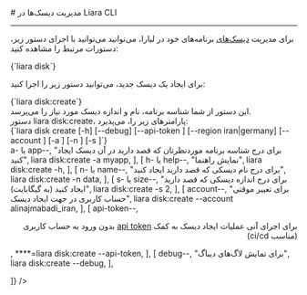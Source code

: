 
<Layout>
# مدیریت دیسک‌ها در Liara CLI
<hr className="mb-2" />

برای مدیریت <a href="/paas/disks/about" className="blue-link">دیسک‌های</a> برنامه‌های خود در لیارا، می‌توانید 
می‌توانید با اجرای دستور زیر، دستورات مرتبط را مشاهده کنید:

<div className="h-2" />
<div dir="ltr">
<Highlight className='bash'>
{`liara disk`}
</Highlight>
</div>
<div className="h-2" />
<Asciinema id="manage-disks-cli" />

برای ایجاد یک دیسک جدید، می‌توانید دستور زیر را اجرا کنید:

<div className="h-2" />
<div dir="ltr">
<Highlight className='bash'>
{`liara disk:create`}
</Highlight>
</div>
<div className="h-2" />
<Asciinema id="create-new-disk" />
این دستور از شما شناسه برنامه، نام و اندازه دیسک مورد نیاز را می‌پرسد.



<Section id="command-parameters" title="پارامترهای دستور" />
دستور <Important>liara disk:create</Important>، پارامترهای زیر را، می‌پذیرد:

<div className="h-2" />
<div dir="ltr">
<Highlight className='bash'>
{`liara disk create [-h] [--debug] [--api-token <value>] [--region iran|germany] [--account <value>] [-a <value>] [-n <value>] [-s <value>]`}
</Highlight>
</div>

<div className="h-2" />
<Table headers={[
  "پارامتر",
  "توضیحات",
  "مثال",
]} data={[
  [
    <Important>a- یا app--</Important>,
    "برای درج شناسه برنامه موردنظرتان که قصد دارید در آن دیسک ایجاد کنید",
    <Important>liara disk:create -a myapp</Important>,
  ],
  [
    <Important>h- یا help--</Important>,
    "نمایش راهنما",
    <Important>liara disk:create -h</Important>,
  ],
  [
    <Important>n- یا name--</Important>,
    "برای درج نام دیسکی که قصد دارید ایجاد کنید",
    <Important>liara disk:create -n data</Important>,
  ],
  [
    <Important>s- یا size--</Important>,
    "برای درج اندازه دیسکی که قصد دارید ایجاد کنید (به گیگابایت)",
    <Important>liara disk:create -s 2</Important>,
  ],
  [
    <Important>account--</Important>,
    "برای تغییر موقتی حساب کاربری در جهت ایجاد دیسک",
    <Important>liara disk:create --account alinajmabadi_iran</Important>,
  ],
  [
    <Important>api-token--</Important>,
    <div dir="rtl">
    <p> برای اجرای آنی عملیات ایجاد دیسک به کمک <a href="/references/liara-api/about" className="blue-link">api token</a> بدون ورود به حساب کاربری (مناسب ci/cd)</p>
    </div>,
    <Important>****=liara disk:create --api-token</Important>,
  ],
  [
    <Important>debug--</Important>,
    "برای نمایش لاگ‌های دیباگ",
    <Important>liara disk:create --debug</Important>,
  ],

]} />
<div className="h-3" />

</Layout>